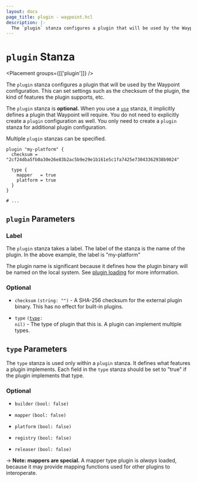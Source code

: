 ```yaml
---
layout: docs
page_title: plugin - waypoint.hcl
description: |-
  The `plugin` stanza configures a plugin that will be used by the Waypoint configuration. This can set settings such as the checksum of the plugin, the kind of features the plugin supports, etc.
---
```


# `plugin` Stanza

<Placement groups={[['plugin']]} />

The `plugin` stanza configures a plugin that will be used by the Waypoint
configuration. This can set settings such as the checksum of the plugin,
the kind of features the plugin supports, etc.

The `plugin` stanza is **optional.** When you use a [`use`](/waypoint/docs/waypoint-hcl/use)
stanza, it implicitly defines a plugin that Waypoint will require. You do not
need to explicitly create a `plugin` configuration as well. You only need to
create a `plugin` stanza for additional plugin configuration.

Multiple `plugin` stanzas can be specified.

```hcl
plugin "my-platform" {
  checksum = "2cf24dba5fb0a30e26e83b2ac5b9e29e1b161e5c1fa7425e73043362938b9824"

  type {
    mapper   = true
    platform = true
  }
}

# ...
```

## `plugin` Parameters

### Label

The `plugin` stanza takes a label. The label of the stanza is the name
of the plugin. In the above example, the label is "my-platform"

The plugin name is significant because it defines how the plugin binary
will be named on the local system. See [plugin loading](/waypoint/docs/plugins) for more
information.

### Optional

- `checksum` `(string: "")` - A SHA-256 checksum for the external plugin binary.
  This has no effect for built-in plugins.

- `type` <code>([type](/waypoint/docs/waypoint-hcl/plugin#type-parameters): nil)</code> - The
  type of plugin that this is. A plugin can implement multiple types.

## `type` Parameters

The `type` stanza is used only within a `plugin` stanza. It defines what features
a plugin implements. Each field in the `type` stanza should be set to "true"
if the plugin implements that type.

### Optional

- `builder` `(bool: false)`

- `mapper` `(bool: false)`

- `platform` `(bool: false)`

- `registry` `(bool: false)`

- `releaser` `(bool: false)`

-> **Note: mappers are special.** A mapper type plugin is _always_ loaded,
because it may provide mapping functions used for other plugins to interoperate.
